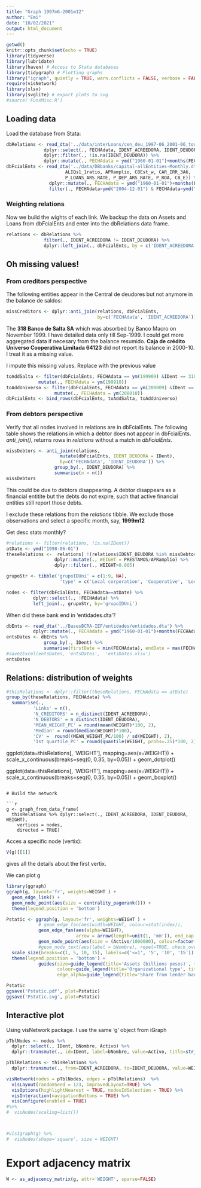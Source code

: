 ```yaml
---
title: "Graph 1997m6-2001m12"
author: "Emi"
date: "10/02/2021"
output: html_document
---
```


```r
getwd()
knitr::opts_chunk$set(echo = TRUE)
library(tidyverse)
library(lubridate)
library(haven) # Access to Stata databases
library(tidygraph) # Plotting graphs
library("igraph", quietly = TRUE, warn.conflicts = FALSE, verbose = FALSE)
require(visNetwork)
library(xlsx)
library(svglite) # export plots to svg
#source('FunsMisc.R')
```

## Loading data

Load the database from Stata:

```r
dbRelations <- read_dta('../data/interLoans/cen_deu_1997-06_2001-06_todas_ent_fcieras.dta') %>%
              dplyr::select(., FECHAdata, IDENT_ACREEDORA, IDENT_DEUDORA, PRESTAMOS) %>%
              dplyr::filter(., !is.na(IDENT_DEUDORA)) %>%
              dplyr::mutate(., FECHAdata = ymd("1960-01-01")+months(FECHAdata))
dbFcialEnts <- read_dta('../data/DBbanks/capital-allEntities-Monthly.dta', col_select = c(IDent, FECHAdata, bNombre, grupoIDUni, Activo, ActivoR,
                      ALIQs1_1ratio, APRamplio, C8Est_w, CAR_IRR_3A6,
                      P_LOANS_ARS_RATE, P_DEP_ARS_RATE, P_ROA, C8_E)) %>%
                dplyr::mutate(., FECHAdata = ymd("1960-01-01")+months(FECHAdata),                        IDENT_ACREEDORA = IDent) %>%
                filter(., FECHAdata<ymd("2004-12-01") & FECHAdata>ymd("1997-05-01"))
```

### Weighting relations

Now we build the wights of each link. We backup the data on Assets and Loans from dbFcialEnts and enter into the dbRelations data frame.

```r
relations <- dbRelations %>%
              filter(., IDENT_ACREEDORA != IDENT_DEUDORA) %>%
              dplyr::left_join(., dbFcialEnts, by = c('IDENT_ACREEDORA', 'FECHAdata'))

```

## Oh missing values!

### From creditors perspective

The following entities appear in the Central de deudores but not anymore in the balance de saldos:

```r
missCreditors <- dplyr::anti_join(relations, dbFcialEnts, 
                                  by=c('FECHAdata', 'IDENT_ACREEDORA'))

```

The **318 Banco de Salta SA** which was absorbed by Banco Macro on November 1999. I have detailed data only till Sep-1999. I could get more aggregated data if necesary from the balance resumido. **Caja de crédito Universo Cooperativa Limitada 64123** did not report its balance in 2000-10. I treat it as a missing value.

I impute this missing values. Replace with the previous value

```r
toAddSalta <- filter(dbFcialEnts, FECHAdata == ym(199909) &IDent == 318) %>%
            mutate(., FECHAdata = ym(199910))
toAddUniverso <- filter(dbFcialEnts, FECHAdata == ym(200009) &IDent == 64123) %>%
                  mutate(., FECHAdata = ym(200010))
dbFcialEnts <- bind_rows(dbFcialEnts, toAddSalta, toAddUniverso) 
```

### From debtors perspective

Verify that all nodes involved in relations are in dbFcialEnts. The following table shows the relations in which a debtor does not appear in dbFcialEnts. *anti\_join()*, returns rows in *relations* without a match in *dbFcialEnts*.

```r
missDebtors <- anti_join(relations, 
                    mutate(dbFcialEnts, IDENT_DEUDORA = IDent),
                    by=c('FECHAdata', 'IDENT_DEUDORA')) %>%
                  group_by(., IDENT_DEUDORA) %>%
                  summarise(n = n())
missDebtors
```

This could be due to debtors disappearing. A debtor disappears as a financial entitite but the debts do not expire, such that active financial entities still report those debts.

I exclude these relations from the *relations* tibble. We exclude those observations and select a specific month, say, **1999m12**

Get desc stats monthly?

```r
#relations <- filter(relations, !is.na(IDent))
atDate <- ymd("1998-06-01")
theseRelations <-  relations[ !(relations$IDENT_DEUDORA %in% missDebtors$IDENT_DEUDORA),  ] %>%
                  dplyr::mutate(., WEIGHT = PRESTAMOS/APRamplio) %>%
                  dplyr::filter(., WEIGHT>0.005)

grupoStr <- tibble('grupoIDUni' = c(1:9, NA),
                    'type' = c('Local corporation', 'Cooperative', 'Local corporation', 'State-owned', 'State-owned', 'Foreign branch', 'Caja', 'Non-bank', 'Non-bank', 'Non-bank'))

nodes <- filter(dbFcialEnts, FECHAdata==atDate) %>%
          dplyr::select(., !FECHAdata) %>%
          left_join(., grupoStr, by='grupoIDUni')
```

When did these bank end in 'entidades.dta'?

```r
dbEnts <- read_dta('../BasesBCRA-IEF/entidades/entidades.dta') %>%
          dplyr::mutate(., FECHAdata = ymd("1960-01-01")+months(FECHAdata))
entsDates <- dbEnts %>%
              group_by(., IDent) %>%
              summarise(firstDate = min(FECHAdata), endDate = max(FECHAdata))
#save2Excel(entsDates, 'entsDates',  'entsDates.xlsx')
entsDates
```

## Relations: distribution of weights

```r
#thisRelations <- dplyr::filter(theseRelations, FECHAdata == atDate)
group_by(theseRelations, FECHAdata) %>%
  summarise(.,
          'Links' = n(),
          'N_CREDITORS' = n_distinct(IDENT_ACREEDORA),
          'N_DEBTORS' = n_distinct(IDENT_DEUDORA),
          'MEAN_WEIGHT_PC' = round(mean(WEIGHT)*100, 2),
          'Median' = round(median(WEIGHT)*100),
          'CV' =  round((MEAN_WEIGHT_PC/100) / sd(WEIGHT), 2),
          '1st quartile_PC' = round(quantile(WEIGHT, probs=.25)*100, 2))

```

ggplot(data=thisRelations[, 'WEIGHT'], mapping=aes(x=WEIGHT)) +
  scale_x_continuous(breaks=seq(0, 0.35, by=0.05)) +
  geom_dotplot()

ggplot(data=thisRelations[, 'WEIGHT'], mapping=aes(x=WEIGHT)) +
  scale_x_continuous(breaks=seq(0, 0.35, by=0.05)) +
  geom_boxplot()

```

# Build the network

```r
g <- graph_from_data_frame(
  thisRelations %>% dplyr::select(., IDENT_ACREEDORA, IDENT_DEUDORA, WEIGHT), 
    vertices = nodes,
    directed = TRUE)
```

Acces a specific node (vertix):

```r
V(g)[[1]]
```

gives all the details about the first vertix.

We can plot g

```r
library(ggraph) 
ggraph(g, layout='fr', weights=WEIGHT ) +
  geom_edge_link() +
  geom_node_point(aes(size = centrality_pagerank())) +
  theme(legend.position = 'bottom')

Pstatic <- ggraph(g, layout='fr', weights=WEIGHT ) +
            # geom_edge_fan(aes(width=WEIGHT, colour=stat(index)),
            geom_edge_fan(aes(alpha=WEIGHT),
                          arrow = arrow(length=unit(1, 'mm')), end_cap = circle(2, 'mm')) +
            geom_node_point(aes(size = (Activo/1000000), colour=factor(type)), alpha=.8) +
            #geom_node_text(aes(label = bNombre), repel=TRUE, check_overlap = TRUE) + 
  scale_size(breaks=c(1, 5, 10, 15), labels=c('<=1', '5', '10', '15'))          +
  theme(legend.position = 'bottom') +
            guides(size=guide_legend(title='Assets (billions pesos)', title.position='top', nrow=3, ncol=2, byrow=TRUE),
                   colour=guide_legend(title='Organizational type', title.position='top', override.aes=list(size=5), nrow=3, byrow=TRUE),
                   edge_alpha=guide_legend(title='Share from lender bank', title.position='top', nrow=3, byrow=TRUE))

Pstatic
ggsave('Pstatic.pdf', plot=Pstatic)
ggsave('Pstatic.svg', plot=Pstatic)

```

## Interactive plot

Using visNetwork package. I use the same 'g' object from iGraph

```r
pTblNodes <- nodes %>%
  dplyr::select(., IDent, bNombre, Activo) %>%
  dplyr::transmute(., id=IDent, label=bNombre, value=Activo, title=str_c(bNombre, ', $ ', (Activo/10000), ' mill.'))

pTblRelations <- thisRelations %>%
  dplyr::transmute(., from=IDENT_ACREEDORA, to=IDENT_DEUDORA, value=WEIGHT, arrows='to')

visNetwork(nodes = pTblNodes, edges = pTblRelations)  %>% 
  visLayout(randomSeed = 123, improvedLayout=TRUE) %>%
  visOptions(highlightNearest = TRUE, nodesIdSelection = TRUE) %>%
  visInteraction(navigationButtons = TRUE) %>%
  visConfigure(enabled = TRUE)
#%>%
#  visNodes(scaling=list())



#visIgraph(g) %>%
#  visNodes(shape='square', size = WEIGHT)
```

# Export adjacency matrix

```r
W <- as_adjacency_matrix(g, attr='WEIGHT', sparse=FALSE)
```

